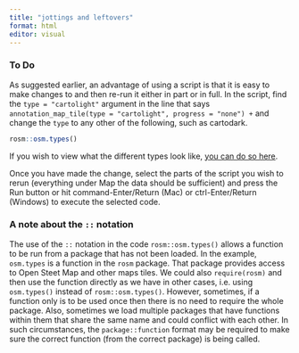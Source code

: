 ```yaml
---
title: "jottings and leftovers"
format: html
editor: visual
---
```



### To Do

As suggested earlier, an advantage of using a script is that it is easy to make changes to and then re-run it either in part or in full. In the script, find the `type = "cartolight"` argument in the line that says `annotation_map_tile(type = "cartolight", progress = "none") +` and change the `type` to any other of the following, such as cartodark.

```r
rosm::osm.types()
```

If you wish to view what the different types look like, [you can do so here](http://leaflet-extras.github.io/leaflet-providers/preview/index.html){target="_blank"}.

Once you have made the change, select the parts of the script you wish to rerun (everything under Map the data should be sufficient) and press the Run button or hit command-Enter/Return (Mac) or ctrl-Enter/Return (Windows) to execute the selected code.

### A note about the `::` notation

The use of the `::` notation in the code `rosm::osm.types()` allows a function to be run from a package that has not been loaded. In the example, `osm.types` is a function in the `rosm` package. That package provides access to Open Steet Map and other maps tiles. We could also `require(rosm)` and then use the function directly as we have in other cases, i.e. using `osm.types()` instead of `rosm::osm.types()`. However, sometimes, if a function only is to be used once then there is no need to require the whole package. Also, sometimes we load multiple packages that have functions within them that share the same name and could conflict with each other. In such circumstances, the `package::function` format may be required to make sure the correct function (from the correct package) is being called.